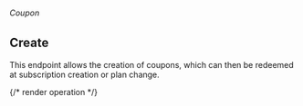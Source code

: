 ###### *Coupon*

## Create

This endpoint allows the creation of coupons, which can then be redeemed at subscription creation or plan change.

{/* render operation */}
